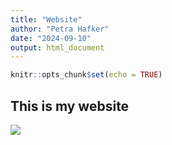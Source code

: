 ```yaml
---
title: "Website"
author: "Petra Hafker"
date: "2024-09-10"
output: html_document
---
```


```r
knitr::opts_chunk$set(echo = TRUE)
```

## This is my website


![](https://images.unsplash.com/photo-1550170139-ed6b5e6b4c38?w=500&auto=format&fit=crop&q=60&ixlib=rb-4.0.3&ixid=M3wxMjA3fDB8MHxzZWFyY2h8Mnx8aG9uZXklMjBiZWV8ZW58MHx8MHx8fDA%3D)
